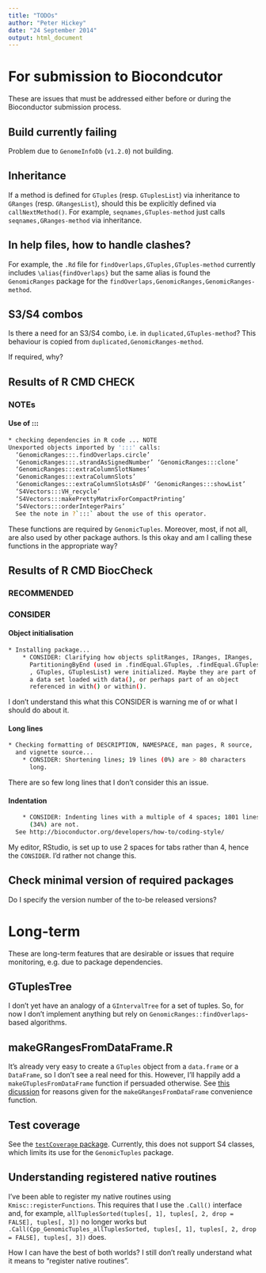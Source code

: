 ```yaml
---
title: "TODOs"
author: "Peter Hickey"
date: "24 September 2014"
output: html_document
---
```


# For submission to Biocondcutor

These are issues that must be addressed either before or during the Bioconductor submission process.

## Build currently failing 

Problem due to `GenomeInfoDb` (`v1.2.0`) not building.

## Inheritance

If a method is defined for `GTuples` (resp. `GTuplesList`) via inheritance to `GRanges` (resp. `GRangesList`), should this be explicitly defined via `callNextMethod()`. For example, `seqnames,GTuples-method` just calls `seqnames,GRanges-method` via inheritance.

## In help files, how to handle clashes?

For example, the `.Rd` file for `findOverlaps,GTuples,GTuples-method` currently includes `\alias{findOverlaps}` but the same alias is found the `GenomicRanges` package for the `findOverlaps,GenomicRanges,GenomicRanges-method`.

## S3/S4 combos

Is there a need for an S3/S4 combo, i.e. in `duplicated,GTuples-method`? This behaviour is copied from `duplicated,GenomicRanges-method`.

If required, why?

## Results of R CMD CHECK

### NOTEs

#### Use of :::

```sh
* checking dependencies in R code ... NOTE
Unexported objects imported by ':::' calls:
  ‘GenomicRanges:::.findOverlaps.circle’
  ‘GenomicRanges:::.strandAsSignedNumber’ ‘GenomicRanges:::clone’
  ‘GenomicRanges:::extraColumnSlotNames’
  ‘GenomicRanges:::extraColumnSlots’
  ‘GenomicRanges:::extraColumnSlotsAsDF’ ‘GenomicRanges:::showList’
  ‘S4Vectors:::VH_recycle’
  ‘S4Vectors:::makePrettyMatrixForCompactPrinting’
  ‘S4Vectors:::orderIntegerPairs’
  See the note in ?`:::` about the use of this operator.
```

These functions are required by `GenomicTuples`. Moreover, most, if not all, are also used by other package authors. Is this okay and am I calling these functions in the appropriate way?

## Results of R CMD BiocCheck

### RECOMMENDED

### CONSIDER

#### Object initialisation

```sh
* Installing package...
    * CONSIDER: Clarifying how objects splitRanges, IRanges, IRanges,
      PartitioningByEnd (used in .findEqual.GTuples, .findEqual.GTuples
      , GTuples, GTuplesList) were initialized. Maybe they are part of
      a data set loaded with data(), or perhaps part of an object
      referenced in with() or within().
```

I don't understand this what this CONSIDER is warning me of or what I should do about it.


#### Long lines

```sh
* Checking formatting of DESCRIPTION, NAMESPACE, man pages, R source,
  and vignette source...
    * CONSIDER: Shortening lines; 19 lines (0%) are > 80 characters
      long.
```

There are so few long lines that I don't consider this an issue.

#### Indentation

```sh
    * CONSIDER: Indenting lines with a multiple of 4 spaces; 1801 lines
      (34%) are not.
  See http://bioconductor.org/developers/how-to/coding-style/
```
My editor, RStudio, is set up to use 2 spaces for tabs rather than 4, hence the `CONSIDER`. I'd rather not change this.

## Check minimal version of required packages

Do I specify the version number of the to-be released versions?

# Long-term

These are long-term features that are desirable or issues that require monitoring, e.g. due to package dependencies.

## GTuplesTree

I don't yet have an analogy of a `GIntervalTree` for a set of tuples. So, for now I don't implement anything but rely on `GenomicRanges::findOverlaps`-based algorithms.

## makeGRangesFromDataFrame.R

It's already very easy to create a `GTuples` object from a `data.frame` or a `DataFrame`, so I don't see a real need for this. However, I'll happily add a `makeGTuplesFromDataFrame` function if persuaded otherwise. See [this dicussion](https://stat.ethz.ch/pipermail/bioc-devel/2013-October/004777.html) for reasons given for the `makeGRangesFromDataFrame` convenience function.

## Test coverage

See the [`testCoverage` package](https://github.com/MangoTheCat/testCoverage). Currently, this does not support S4 classes, which limits its use for the `GenomicTuples` package.

## Understanding registered native routines

I've been able to register my native routines using `Kmisc::registerFunctions`. This requires that I use the `.Call()` interface and, for example, `allTuplesSorted(tuples[, 1], tuples[, 2, drop = FALSE], tuples[, 3])` no longer works but `.Call(Cpp_GenomicTuples_allTuplesSorted, tuples[, 1], tuples[, 2, drop = FALSE], tuples[, 3])` does.

How I can have the best of both worlds? I still don't really understand what it means to "register native routines".

